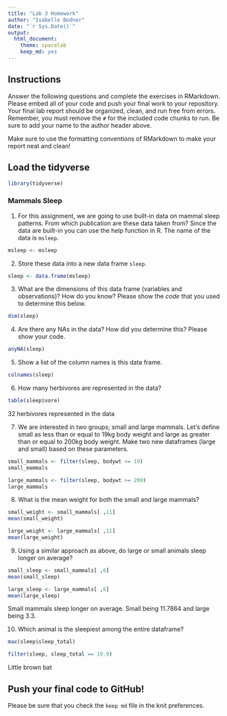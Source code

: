```yaml
---
title: "Lab 3 Homework"
author: "Isabelle Bodner"
date: "`r Sys.Date()`"
output:
  html_document: 
    theme: spacelab
    keep_md: yes
---
```


## Instructions
Answer the following questions and complete the exercises in RMarkdown. Please embed all of your code and push your final work to your repository. Your final lab report should be organized, clean, and run free from errors. Remember, you must remove the `#` for the included code chunks to run. Be sure to add your name to the author header above.  

Make sure to use the formatting conventions of RMarkdown to make your report neat and clean!  

## Load the tidyverse
```r
library(tidyverse)
```

### Mammals Sleep  
1. For this assignment, we are going to use built-in data on mammal sleep patterns. From which publication are these data taken from? Since the data are built-in you can use the help function in R. The name of the data is `msleep`.  
```r
msleep <- msleep
```

2. Store these data into a new data frame `sleep`.  
```r
sleep <- data.frame(msleep)
```

3. What are the dimensions of this data frame (variables and observations)? How do you know? Please show the *code* that you used to determine this below.  
```r
dim(sleep)
```

4. Are there any NAs in the data? How did you determine this? Please show your code.  
```r
anyNA(sleep)
```

5. Show a list of the column names is this data frame.
```r
colnames(sleep)
```

6. How many herbivores are represented in the data?  
```r
table(sleep$vore)
```
32 herbivores represented in the data

7. We are interested in two groups; small and large mammals. Let's define small as less than or equal to 19kg body weight and large as greater than or equal to 200kg body weight. Make two new dataframes (large and small) based on these parameters.
```r
small_mammals <- filter(sleep, bodywt <= 19)
small_mammals
```

```r
large_mammals <- filter(sleep, bodywt >= 200)
large_mammals
```

8. What is the mean weight for both the small and large mammals?
```r
small_weight <- small_mammals[ ,11]
mean(small_weight)
```

```r
large_weight <- large_mammals[ ,11]
mean(large_weight)
```

9. Using a similar approach as above, do large or small animals sleep longer on average?  
```r
small_sleep <- small_mammals[ ,6]
mean(small_sleep)
```
```r
large_sleep <- large_mammals[ ,6]
mean(large_sleep)
```
Small mammals sleep longer on average. Small being 11.7864 and large being 3.3.


10. Which animal is the sleepiest among the entire dataframe?
```r
max(sleep$sleep_total)
```
```r
filter(sleep, sleep_total == 19.9)
```
Little brown bat

## Push your final code to GitHub!
Please be sure that you check the `keep md` file in the knit preferences.   